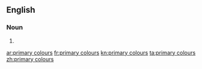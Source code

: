 ==English==

===Noun===
{{head|en|plural|head=[[primary]] [[colour]]s}}

# {{plural of|primary colour|lang=en|nocat=1}}

[[ar:primary colours]]
[[fr:primary colours]]
[[kn:primary colours]]
[[ta:primary colours]]
[[zh:primary colours]]